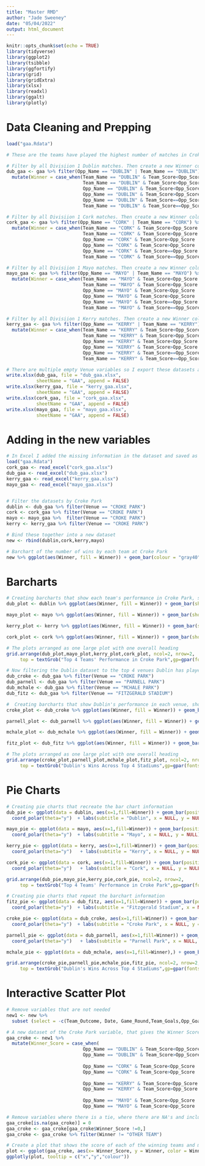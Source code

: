 ```yaml
---
title: "Master RMD"
author: "Jade Sweeney"
date: "05/04/2022"
output: html_document
---
```


```r
knitr::opts_chunk$set(echo = TRUE)
library(tidyverse)
library(ggplot2)
library(tsibble)
library(ggfortify)
library(grid)
library(gridExtra)
library(xlsx)
library(readxl)
library(ggalt)
library(plotly)
```

# Data Cleaning and Prepping
```r
load("gaa.Rdata")

# These are the teams have played the highest number of matches in Croke Park.

# Filter by all Divisiion 1 Dublin matches. Then create a new Winner column which uses the Scores to identify the winnner of the match. This shows whether our team in question won the match, the other team won or if it was a tie.
dub_gaa <- gaa %>% filter(Opp_Name == "DUBLIN" | Team_Name == "DUBLIN") %>% filter(Division == "1")%>%
  mutate(Winner = case_when(Team_Name == "DUBLIN" & Team_Score<Opp_Score ~ 'DUBLIN',
                            Team_Name == "DUBLIN" & Team_Score>Opp_Score  ~ 'OTHER TEAM',
                            Opp_Name == "DUBLIN" & Team_Score<Opp_Score  ~ 'DUBLIN',
                            Opp_Name == "DUBLIN" & Team_Score>Opp_Score  ~ 'OTHER TEAM',
                            Opp_Name == "DUBLIN" & Team_Score==Opp_Score  ~ 'TIE',
                            Team_Name == "DUBLIN" & Team_Score==Opp_Score  ~ 'TIE'))

# Filter by all Divisiion 1 Cork matches. Then create a new Winner column which uses the Scores to identify the winnner of the match. This shows whether our team in question won the match, the other team won or if it was a tie.
cork_gaa <- gaa %>% filter(Opp_Name == "CORK" | Team_Name == "CORK") %>%  filter(Division == "1")%>%
  mutate(Winner = case_when(Team_Name == "CORK" & Team_Score<Opp_Score ~ 'CORK',
                            Team_Name == "CORK" & Team_Score>Opp_Score  ~ 'OTHER TEAM',
                            Opp_Name == "CORK" & Team_Score<Opp_Score  ~ 'CORK',
                            Opp_Name == "CORK" & Team_Score>Opp_Score  ~ 'OTHER TEAM',
                            Opp_Name == "CORK" & Team_Score==Opp_Score  ~ 'TIE',
                            Team_Name == "CORK" & Team_Score==Opp_Score  ~ 'TIE'))

# Filter by all Divisiion 1 Mayo matches. Then create a new Winner column which uses the Scores to identify the winnner of the match. This shows whether our team in question won the match, the other team won or if it was a tie.
mayo_gaa <- gaa %>% filter(Opp_Name == "MAYO" | Team_Name == "MAYO") %>%  filter(Division == "1")%>%
  mutate(Winner = case_when(Team_Name == "MAYO" & Team_Score<Opp_Score ~ 'MAYO',
                            Team_Name == "MAYO" & Team_Score>Opp_Score  ~ 'OTHER TEAM',
                            Opp_Name == "MAYO" & Team_Score<Opp_Score  ~ 'MAYO',
                            Opp_Name == "MAYO" & Team_Score>Opp_Score  ~ 'OTHER TEAM',
                            Opp_Name == "MAYO" & Team_Score==Opp_Score  ~ 'TIE',
                            Team_Name == "MAYO" & Team_Score==Opp_Score  ~ 'TIE'))

# Filter by all Divisiion 1 Kerry matches. Then create a new Winner column which uses the Scores to identify the winnner of the match. This shows whether our team in question won the match, the other team won or if it was a tie.
kerry_gaa <- gaa %>% filter(Opp_Name == "KERRY" | Team_Name == "KERRY") %>%  filter(Division == "1")%>%
  mutate(Winner = case_when(Team_Name == "KERRY" & Team_Score<Opp_Score ~ 'KERRY',
                            Team_Name == "KERRY" & Team_Score>Opp_Score  ~ 'OTHER TEAM',
                            Opp_Name == "KERRY" & Team_Score<Opp_Score  ~ 'KERRY',
                            Opp_Name == "KERRY" & Team_Score>Opp_Score  ~ 'OTHER TEAM',
                            Opp_Name == "KERRY" & Team_Score==Opp_Score  ~ 'TIE',
                            Team_Name == "KERRY" & Team_Score==Opp_Score  ~ 'TIE'))

# There are multiple empty Venue variables so I export these datasets as excel files.
write.xlsx(dub_gaa, file = "dub_gaa.xlsx",
           sheetName = "GAA", append = FALSE)
write.xlsx(kerry_gaa, file = "kerry_gaa.xlsx",
           sheetName = "GAA", append = FALSE)
write.xlsx(cork_gaa, file = "cork_gaa.xlsx",
           sheetName = "GAA", append = FALSE)
write.xlsx(mayo_gaa, file = "mayo_gaa.xlsx",
           sheetName = "GAA", append = FALSE)
```

# Adding in the new variables
```r
# In Excel I added the missing information in the dataset and saved as new excel file. Then uploaded into R again.
load("gaa.Rdata")
cork_gaa <- read_excel("cork_gaa.xlsx")
dub_gaa <- read_excel("dub_gaa.xlsx")
kerry_gaa <- read_excel("kerry_gaa.xlsx")
mayo_gaa <- read_excel("mayo_gaa.xlsx")


# Filter the datasets by Croke Park
dublin <- dub_gaa %>% filter(Venue == "CROKE PARK")
cork <- cork_gaa %>% filter(Venue == "CROKE PARK")
mayo <- mayo_gaa %>%  filter(Venue == "CROKE PARK") 
kerry <- kerry_gaa %>% filter(Venue == "CROKE PARK") 

# Bind these together into a new dataset
new <- rbind(dublin,cork,kerry,mayo)

# Barchart of the number of wins by each team at Croke Park
new %>% ggplot(aes(Winner, fill = Winner)) + geom_bar(colour = "gray40") + ylim(0,30) + labs(title = "Each Teams' Performance in Croke Park", x = NULL, y = "Number of Wins") 
```

# Barcharts

```r
# Creating barcharts that show each team's performance in Croke Park, showing the number of wins.
dub_plot <- dublin %>% ggplot(aes(Winner, fill = Winner)) + geom_bar(show.legend = FALSE, colour = "gray40") +   ylim(0,30)  + labs(subtitle = "Dublin", x = NULL, y = "Number of Wins") +    scale_fill_manual(values=c("#88b8fd","dark blue","808080")) 

mayo_plot <- mayo %>% ggplot(aes(Winner, fill = Winner)) + geom_bar(show.legend = FALSE, colour = "gray40") + ylim(0,30)  + labs(subtitle = "Mayo", x = NULL, y = "Number of Wins") + scale_fill_manual(values=c("#ff0000","green4","808080"))

kerry_plot <- kerry %>% ggplot(aes(Winner, fill = Winner)) + geom_bar(show.legend = FALSE, colour = "gray40") + ylim(0,30)  + labs(subtitle = "Kerry", x = NULL, y = "Number of Wins") + scale_fill_manual(values=c("#ffff00","chartreuse4","808080"))

cork_plot <- cork %>% ggplot(aes(Winner, fill = Winner)) + geom_bar(show.legend = FALSE, colour = "gray40") + ylim(0,30)  + labs(subtitle = "Cork", x = NULL, y = "Number of Wins") + scale_fill_manual(values=c("#ff0000","white","808080"))

# The plots arranged as one large plot with one overall heading
grid.arrange(dub_plot,mayo_plot,kerry_plot,cork_plot, ncol=2, nrow=2,
     top = textGrob("Top 4 Teams' Performance in Croke Park",gp=gpar(fontsize=15,font=4)))
```


```r
# Now filtering the Dublin dataset to the top 4 venues Dublin has played in.
dub_croke <- dub_gaa %>% filter(Venue == "CROKE PARK")
dub_parnell <- dub_gaa %>% filter(Venue == "PARNELL PARK")
dub_mchale <- dub_gaa %>% filter(Venue == "MCHALE PARK")
dub_fitz <- dub_gaa %>% filter(Venue == "FITZGERALD STADIUM") 

#  Creating barcharts that show Dublin's performance in each venue, showing the number of wins.
croke_plot <- dub_croke %>% ggplot(aes(Winner, fill = Winner)) + geom_bar(show.legend = FALSE, colour = "gray40") + ylim(0,30) + labs(subtitle = "Croke Park", x = NULL, y = "Number of Wins") + scale_fill_manual(values=c("#88b8fd","dark blue","808080")) 

parnell_plot <- dub_parnell %>% ggplot(aes(Winner, fill = Winner)) + geom_bar(show.legend = FALSE, colour = "gray40") + ylim(0,30) + labs(subtitle = "Parnell Park", x = NULL, y = "Number of Wins") + scale_fill_manual(values=c("#88b8fd","dark blue","808080")) 

mchale_plot <- dub_mchale %>% ggplot(aes(Winner, fill = Winner)) + geom_bar(show.legend = FALSE, colour = "gray40") + ylim(0,30) + labs(subtitle = "Mchale Park", x = NULL, y = "Number of Wins") + scale_fill_manual(values=c("#88b8fd","dark blue","808080")) 

fitz_plot <- dub_fitz %>% ggplot(aes(Winner, fill = Winner)) + geom_bar(show.legend = FALSE, colour = "gray40") + ylim(0,30) + labs(subtitle = "Fitzgerald Stadium", x = NULL, y = "Number of Wins") + scale_fill_manual(values=c("#88b8fd","dark blue","808080")) 

# The plots arranged as one large plot with one overall heading
grid.arrange(croke_plot,parnell_plot,mchale_plot,fitz_plot, ncol=2, nrow=2,
     top = textGrob("Dublin's Wins Across Top 4 Stadiums",gp=gpar(fontsize=15,font=4)))
```

# Pie Charts
```r
# Creating pie charts that recreate the bar chart information
dub_pie <- ggplot(data = dublin, aes(x=1,fill=Winner)) + geom_bar(position="fill", colour = "gray40") +
  coord_polar(theta="y")  + labs(subtitle = "Dublin", x = NULL, y = NULL) + scale_fill_manual(values=c("#88b8fd","dark blue","808080")) + theme_void()

mayo_pie <- ggplot(data = mayo, aes(x=1,fill=Winner)) + geom_bar(position="fill", colour = "gray40") +
  coord_polar(theta="y")  + labs(subtitle = "Mayo", x = NULL, y = NULL) + scale_fill_manual(values=c("#ff0000","green4","808080"))+ theme_void()

kerry_pie <- ggplot(data = kerry, aes(x=1,fill=Winner)) + geom_bar(position="fill", colour = "gray40") +
  coord_polar(theta="y")   + labs(subtitle = "Kerry", x = NULL, y = NULL) + scale_fill_manual(values=c("#ffff00","chartreuse4","808080"))+ theme_void()

cork_pie <- ggplot(data = cork, aes(x=1,fill=Winner)) + geom_bar(position="fill", colour = "gray40") +
  coord_polar(theta="y")   + labs(subtitle = "Cork", x = NULL, y = NULL) + scale_fill_manual(values=c("#ff0000","white","808080"))+ theme_void()

grid.arrange(dub_pie,mayo_pie,kerry_pie,cork_pie, ncol=2, nrow=2,
     top = textGrob("Top 4 Teams' Performance in Croke Park",gp=gpar(fontsize=15,font=4)))
```

```r
# Creating pie charts that repeat the barchart information
fitz_pie <- ggplot(data = dub_fitz, aes(x=1,fill=Winner)) + geom_bar(position="fill", colour = "gray40") +
  coord_polar(theta="y")  + labs(subtitle = "Fitzgerald Stadium", x = NULL, y = NULL) + scale_fill_manual(values=c("#88b8fd","dark blue","808080")) + theme_void()

croke_pie <- ggplot(data = dub_croke, aes(x=1,fill=Winner)) + geom_bar(position="fill", colour = "gray40") +
  coord_polar(theta="y")  + labs(subtitle = "Croke Park", x = NULL, y = NULL) + scale_fill_manual(values=c("#88b8fd","dark blue","808080"))+ theme_void()

parnell_pie <- ggplot(data = dub_parnell, aes(x=1,fill=Winner)) + geom_bar(position="fill", colour = "gray40") +
  coord_polar(theta="y")   + labs(subtitle = "Parnell Park", x = NULL, y = NULL) + scale_fill_manual(values=c("#88b8fd","dark blue","808080"))+ theme_void()

mchale_pie <- ggplot(data = dub_mchale, aes(x=1,fill=Winner),) + geom_bar(position="fill", colour = "gray40")+ coord_polar(theta="y")   + labs(subtitle = "McHale Park", x = NULL, y = NULL) + scale_fill_manual(values=c("#88b8fd","dark blue","808080")) + theme_void()

grid.arrange(croke_pie,parnell_pie,mchale_pie,fitz_pie, ncol=2, nrow=2,
     top = textGrob("Dublin's Wins Across Top 4 Stadiums",gp=gpar(fontsize=15,font=4)))
```

# Interactive Scatter Plot
```r
# Remove variables that are not needed
new1 <- new %>% 
  subset (select = -c(Team_Outcome, Date, Game_Round,Team_Goals,Opp_Goals,Team_Points, Opp_Points))

# A new dataset of the Croke Park variable, that gives the Winner Score
gaa_croke <- new1 %>% 
  mutate(Winner_Score = case_when(
                            Opp_Name == "DUBLIN" & Team_Score<Opp_Score  ~ Opp_Score,
                            Opp_Name == "DUBLIN" & Team_Score>Opp_Score  ~ Team_Score,
                            
                            Opp_Name == "CORK" & Team_Score<Opp_Score  ~ Opp_Score,
                            Opp_Name == "CORK" & Team_Score>Opp_Score  ~ Team_Score,
                            
                            Opp_Name == "KERRY" & Team_Score<Opp_Score  ~ Opp_Score,
                            Opp_Name == "KERRY" & Team_Score>Opp_Score  ~ Team_Score,
                            
                            Opp_Name == "MAYO" & Team_Score<Opp_Score  ~ Opp_Score,
                            Opp_Name == "MAYO" & Team_Score>Opp_Score  ~ Team_Score))

# Remove variables where there is a tie, where there are NA's and include only the relevant winning teams.
gaa_croke[is.na(gaa_croke)] = 0
gaa_croke <- gaa_croke[gaa_croke$Winner_Score !=0,]
gaa_croke <- gaa_croke %>% filter(Winner != "OTHER TEAM")

# Create a plot that shows the score of each of the winning teams and make it interactive.
plot <- ggplot(gaa_croke, aes(x= Winner_Score, y = Winner, color = Winner)) + geom_jitter(width = 0.5, size = 2.5) + labs(title = "Points Scored by the Winning Team in Croke Park", subtitle = "The Winning Score of each Team in Croke Park", y = NULL, x = "Score")
ggplotly(plot, tooltip = c("x","y","colour"))

```

